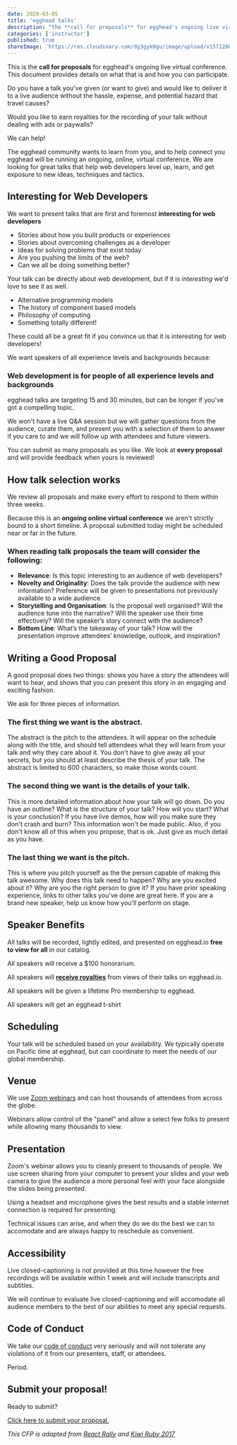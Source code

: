 ```yaml
---
date: 2020-03-05
title: 'egghead talks'
description: "the **call for proposals** for egghead's ongoing live virtual conference"
categories: ['instructor']
published: true
shareImage: 'https://res.cloudinary.com/dg3gyk0gu/image/upload/v1571260698/og-image-assets/share_image_screencasting.png'
---
```


This is the **call for proposals** for egghead's ongoing live virtual conference. This document provides details on what that is and how you can participate.

Do you have a talk you've given (or want to give) and would like to deliver it to a live audience without the hassle, expense, and potential hazard that travel causes?

Would you like to earn royalties for the recording of your talk without dealing with ads or paywalls?

We can help!

The egghead community wants to learn from you, and to help connect you egghead will be running an ongoing, online, virtual conference. We are looking for great talks that help web developers level up, learn, and get exposure to new ideas, techniques and tactics.

## Interesting for Web Developers

We want to present talks that are first and foremost **interesting for web developers**

* Stories about how you built products or experiences
* Stories about overcoming challenges as a developer
* Ideas for solving problems that exist today
* Are you pushing the limits of the web?
* Can we all be doing something better?

Your talk can be directly about web development, but if it is _interesting_ we'd love to see it as well.

* Alternative programming models
* The history of component based models
* Philosophy of computing
* Something totally different!

These could all be a great fit if you convince us that it is interesting for web developers!

We want speakers of all experience levels and backgrounds because:

### Web development is for people of all experience levels and backgrounds

egghead talks are targeting 15 and 30 minutes, but can be longer if you've got a compelling topic.

We won't have a live Q&A session but we will gather questions from the audience, curate them, and present you with a selection of them to answer if you care to and we will follow up with attendees and future viewers.



You can submit as many proposals as you like. We look at **every proposal** and will provide feedback when yours is reviewed!

## How talk selection works

We review all proposals and make every effort to respond to them within three weeks. 

Because this is an **ongoing online virtual conference** we aren't strictly bound to a short timeline. A proposal submitted today might be scheduled near or far in the future.

### When reading talk proposals the team will consider the following:

- **Relevance**: Is this topic interesting to an audience of web developers?
- **Novelty and Originality**: Does the talk provide the audience with new information? Preference will be given to presentations not previously available to a wide audience.
- **Storytelling and Organisation**: Is the proposal well organised? Will the audience tune into the narrative? Will the speaker use their time effectively? Will the speaker’s story connect with the audience?
- **Bottom Line**: What’s the takeaway of your talk? How will the presentation improve attendees’ knowledge, outlook, and inspiration?

## Writing a Good Proposal

A good proposal does two things: shows you have a story the attendees will want to hear, and shows that you can present this story in an engaging and exciting fashion. 

We ask for three pieces of information.

### The first thing we want is the abstract. 

The abstract is the pitch to the attendees. It will appear on the schedule along with the title, and should tell attendees what they will learn from your talk and why they care about it. You don't have to give away all your secrets, but you should at least describe the thesis of your talk. The abstract is limited to 600 characters, so make those words count.

### The second thing we want is the details of your talk. 

This is more detailed information about how your talk will go down. Do you have an outline? What is the structure of your talk? How will you start? What is your conclusion? If you have live demos, how will you make sure they don't crash and burn? This information won't be made public. Also, if you don't know all of this when you propose, that is ok. Just give as much detail as you have.

### The last thing we want is the pitch. 

This is where you pitch yourself as the the person capable of making this talk awesome. Why does this talk need to happen? Why are you excited about it? Why are you the right person to give it? If you have prior speaking experience, links to other talks you've done are great here. If you are a brand new speaker, help us know how you'll perform on stage.

## Speaker Benefits

All talks will be recorded, lightly edited, and presented on egghead.io **free to view for all** in our catalog.

All speakers will receive a $100 honorarium.

All speakers will [**receive royalties**](/instructor/royalties) from views of their talks on egghead.io.

All speakers will be given a lifetime Pro membership to egghead.

All speakers will get an egghead t-shirt

## Scheduling

Your talk will be scheduled based on your availability. We typically operate on Pacific time at egghead, but can coordinate to meet the needs of our global membership. 

## Venue

We use [Zoom webinars](https://zoom.us/webinar) and can host thousands of attendees from across the globe.

Webinars allow control of the "panel" and allow a select few folks to present while allowing many thousands to view.

## Presentation

Zoom's webinar allows you to cleanly present to thousands of people. We use screen sharing from your computer to present your slides and your web camera to give the audience a more personal feel with your face alongside the slides being presented.

Using a headset and microphone gives the best results and a stable internet connection is required for presenting.

Technical issues can arise, and when they do we do the best we can to accomodate and are always happy to reschedule as convenient.

## Accessibility

Live closed-captioning is not provided at this time however the free recordings will be available within 1 week and will include transcripts and subtitles.

We will continue to evaluate live closed-captioning and will accomodate all audience members to the best of our abilities to meet any special requests.

## Code of Conduct

We take our [code of conduct](/code-of-conduct) very seriously and will not tolerate any violations of it from our presenters, staff, or attendees.

Period.

## Submit your proposal!

Ready to submit?

[Click here to submit your proposal.](https://eggheadio.typeform.com/to/HLrOT0)

_This CFP is adapted from [React Rally](https://speak.reactrally.com/events/react-rally-2020) and [Kiwi Ruby 2017](https://www.papercall.io/kiwi-ruby-2017)_